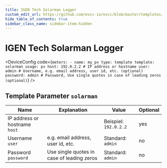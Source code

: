 ```yaml
---
title: IGEN Tech Solarman Logger
custom_edit_url: https://github.com/evcc-io/evcc/blob/master/templates/definition/meter/solarman.yaml
hide_table_of_contents: true
sidebar_class_name: sidebar-item-hidden
---
```



# IGEN Tech Solarman Logger

<div className="device-detail-container">
  <div className="device-detail-content">
    <DeviceFeatures features="" />

<DeviceConfig code={`meters:
    - name: my_pv
      type: template
      template: solarman
      usage: pv
      host: 192.0.2.2 # IP address or hostname
      user: admin # Username, e.g. email address, user id, etc. (optional)
      password: admin # Password, Use single quotes in case of leading zeros (optional)`}  />
  </div>
  <div className="device-detail-icon">
    <evcc-icon
      type="meter"
      name="igen-tech-solarman-logger"
      size="400px"
      alt="IGEN Tech Solarman Logger"
      className="device-detail-icon-img"
    ></evcc-icon>
  </div>
</div>

## Template Parameter `solarman`

| Name | Explanation | Value | Optional |
|-----------|-------------|-------|----------|
| IP address or hostname<br/>`host` |  | Beispiel: `192.0.2.2` | yes |
| Username<br/>`user` | e.g. email address, user id, etc. | Standard: `admin` | no |
| Password<br/>`password` | Use single quotes in case of leading zeros | Standard: `admin` | no |

